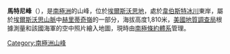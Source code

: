 {{Coord|79|10|S|86|14|W|source:GNIS|display=title}}

'''馬特尼峰'''（{{lang-en|Matney Peak}}），是[[南極洲|南極洲]]的山峰，位於[[埃爾斯沃思地|埃爾斯沃思地]]，處於[[韋伯斯特冰川|韋伯斯特冰川]]東岸，屬於[[埃爾斯沃思山脈|埃爾斯沃思山脈]]中[[赫里蒂奇嶺|赫里蒂奇嶺]]的一部分，海拔高度1,810米，[[美國地質調查局|美國地質調查局]]根據測量和該國海軍的空中照片繪入地圖，現時由[[南極條約體系|南極條約體系]]管理。

{{DEFAULTSORT:Matney Peak}}
[[Category:南極洲山峰|Category:南極洲山峰]]


{{EllsworthLand-geo-stub}}